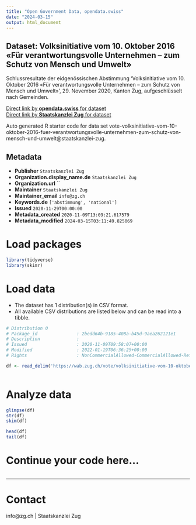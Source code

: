 ```yaml
---
title: "Open Government Data, opendata.swiss"
date: "2024-03-15"
output: html_document
---
```


## Dataset: Volksinitiative vom 10. Oktober 2016 «Für verantwortungsvolle Unternehmen – zum Schutz von Mensch und Umwelt»

Schlussresultate der eidgenössischen Abstimmung 'Volksinitiative vom 10. Oktober 2016 «Für verantwortungsvolle Unternehmen – zum Schutz von Mensch und Umwelt»', 29. November 2020, Kanton Zug, aufgeschlüsselt nach Gemeinden.

[Direct link by **opendata.swiss** for dataset](https://opendata.swiss/de/dataset/volksinitiative-vom-10-oktober-2016-fur-verantwortungsvolle-unternehmen-zum-schutz-von-mensch-u)<br>
[Direct link by **Staatskanzlei Zug** for dataset](https://wab.zug.ch/vote/volksinitiative-vom-10-oktober-2016-fuer-verantwortungsvolle-unternehmen-zum-schutz-von-mensch-und-umwelt/data)

Auto generated R starter code for data set vote-volksinitiative-vom-10-oktober-2016-fuer-verantwortungsvolle-unternehmen-zum-schutz-von-mensch-und-umwelt@staatskanzlei-zug.

## Metadata

- **Publisher** `Staatskanzlei Zug`
- **Organization.display_name.de** `Staatskanzlei Zug`
- **Organization.url** ``
- **Maintainer** `Staatskanzlei Zug`
- **Maintainer_email** `info@zg.ch`
- **Keywords.de** `['abstimmung', 'national']`
- **Issued** `2020-11-29T00:00:00`
- **Metadata_created** `2020-11-09T13:09:21.617579`
- **Metadata_modified** `2024-03-15T03:11:49.825069`


# Load packages

```r

library(tidyverse)
library(skimr)

```

# Load data

-   The dataset has 1 distribution(s) in CSV format.
-   All available CSV distributions are listed below and can be read into a tibble.

```r

# Distribution 0
# Package_id               : 2bedd64b-9185-408a-b45d-9aea262121e1
# Description              : 
# Issued                   : 2020-11-09T09:58:07+00:00
# Modified                 : 2022-01-19T06:36:25+00:00
# Rights                   : NonCommercialAllowed-CommercialAllowed-ReferenceRequired

df <- read_delim('https://wab.zug.ch/vote/volksinitiative-vom-10-oktober-2016-fuer-verantwortungsvolle-unternehmen-zum-schutz-von-mensch-und-umwelt/data-csv')



```

# Analyze data

```r

glimpse(df)
str(df)
skim(df)

head(df)
tail(df)

```

# Continue your code here...

```r

```

------------------------------------------------------------------------

# Contact

info@zg.ch | Staatskanzlei Zug
